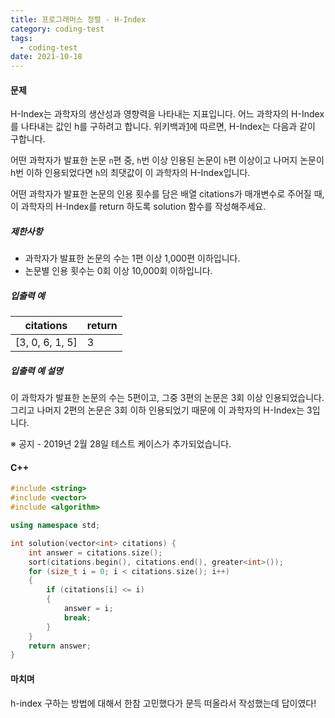 ```yaml
---
title: 프로그래머스 정렬 - H-Index
category: coding-test
tags:
  - coding-test
date: 2021-10-18
---
```


#### 문제

H-Index는 과학자의 생산성과 영향력을 나타내는 지표입니다. 어느 과학자의 H-Index를 나타내는 값인 h를 구하려고 합니다. 위키백과[1](https://programmers.co.kr/learn/courses/30/lessons/42747#fn1)에 따르면, H-Index는 다음과 같이 구합니다.

어떤 과학자가 발표한 논문 `n`편 중, `h`번 이상 인용된 논문이 `h`편 이상이고 나머지 논문이 h번 이하 인용되었다면 `h`의 최댓값이 이 과학자의 H-Index입니다.

어떤 과학자가 발표한 논문의 인용 횟수를 담은 배열 citations가 매개변수로 주어질 때, 이 과학자의 H-Index를 return 하도록 solution 함수를 작성해주세요.

##### 제한사항

- 과학자가 발표한 논문의 수는 1편 이상 1,000편 이하입니다.
- 논문별 인용 횟수는 0회 이상 10,000회 이하입니다.

##### 입출력 예

| citations       | return |
| --------------- | ------ |
| [3, 0, 6, 1, 5] | 3      |

##### 입출력 예 설명

이 과학자가 발표한 논문의 수는 5편이고, 그중 3편의 논문은 3회 이상 인용되었습니다. 그리고 나머지 2편의 논문은 3회 이하 인용되었기 때문에 이 과학자의 H-Index는 3입니다.

※ 공지 - 2019년 2월 28일 테스트 케이스가 추가되었습니다.

#### C++

```c++
#include <string>
#include <vector>
#include <algorithm>

using namespace std;

int solution(vector<int> citations) {
    int answer = citations.size();
    sort(citations.begin(), citations.end(), greater<int>());
    for (size_t i = 0; i < citations.size(); i++)
    {
        if (citations[i] <= i)
        {
            answer = i;
            break;
        }
    }
    return answer;
}
```

#### 마치며

h-index 구하는 방법에 대해서 한참 고민했다가 문득 떠올라서 작성했는데 답이였다!
